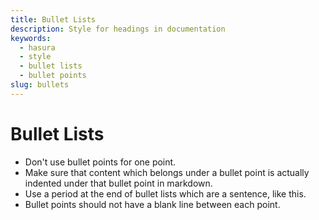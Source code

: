 ```yaml
---
title: Bullet Lists
description: Style for headings in documentation
keywords:
  - hasura
  - style
  - bullet lists
  - bullet points
slug: bullets
---
```


# Bullet Lists

* Don't use bullet points for one point.
* Make sure that content which belongs under a bullet point is actually indented under that bullet point in markdown.
* Use a period at the end of bullet lists which are a sentence, like this.
* Bullet points should not have a blank line between each point.
